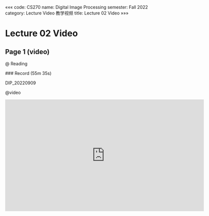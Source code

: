 «««
code: CS270
name: Digital Image Processing
semester: Fall 2022
category: Lecture Video 教学视频
title: Lecture 02 Video
»»»

# Lecture 02 Video

## Page 1 (video)

@ Reading

<div class="markdown-body">
### Record (55m 35s)

DIP_20220909
</div>

@video

<iframe src="https://sbbrisk.com/e/2lmu40cdapqa.html" frameborder=0 marginwidth=0 marginheight=0 scrolling=no width=640 height=360 allowfullscreen></iframe>
